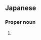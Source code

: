 ==Japanese==
{{ja-kanjitab|悟|志}}

===Proper noun===
{{ja-pos|proper|さとし}}

# {{given name|male|lang=ja|sort=さとし}}